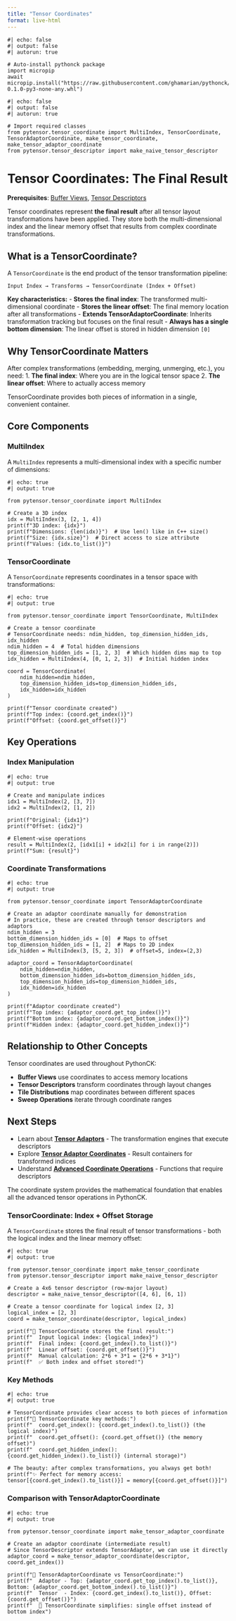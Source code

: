 ```yaml
---
title: "Tensor Coordinates"
format: live-html
---
```


```pyodide
#| echo: false
#| output: false
#| autorun: true

# Auto-install pythonck package
import micropip
await micropip.install("https://raw.githubusercontent.com/ghamarian/pythonck/master/documentation/pythonck-0.1.0-py3-none-any.whl")
```

```pyodide
#| echo: false
#| output: false
#| autorun: true

# Import required classes
from pytensor.tensor_coordinate import MultiIndex, TensorCoordinate, TensorAdaptorCoordinate, make_tensor_coordinate, make_tensor_adaptor_coordinate
from pytensor.tensor_descriptor import make_naive_tensor_descriptor
```

# Tensor Coordinates: The Final Result

**Prerequisites**: [Buffer Views](buffer-view.qmd), [Tensor Descriptors](tensor-descriptor.qmd)

Tensor coordinates represent **the final result** after all tensor layout transformations have been applied. They store both the multi-dimensional index and the linear memory offset that results from complex coordinate transformations.

## What is a TensorCoordinate?

A `TensorCoordinate` is the end product of the tensor transformation pipeline:

```
Input Index → Transforms → TensorCoordinate (Index + Offset)
```

**Key characteristics:**
- **Stores the final index**: The transformed multi-dimensional coordinate
- **Stores the linear offset**: The final memory location after all transformations
- **Extends TensorAdaptorCoordinate**: Inherits transformation tracking but focuses on the final result
- **Always has a single bottom dimension**: The linear offset is stored in hidden dimension `[0]`

## Why TensorCoordinate Matters

After complex transformations (embedding, merging, unmerging, etc.), you need:
1. **The final index**: Where you are in the logical tensor space
2. **The linear offset**: Where to actually access memory

TensorCoordinate provides both pieces of information in a single, convenient container.

## Core Components

### MultiIndex
A `MultiIndex` represents a multi-dimensional index with a specific number of dimensions:

```pyodide
#| echo: true
#| output: true

from pytensor.tensor_coordinate import MultiIndex

# Create a 3D index
idx = MultiIndex(3, [2, 1, 4])
print(f"3D index: {idx}")
print(f"Dimensions: {len(idx)}")  # Use len() like in C++ size()
print(f"Size: {idx.size}")  # Direct access to size attribute
print(f"Values: {idx.to_list()}")
```

### TensorCoordinate
A `TensorCoordinate` represents coordinates in a tensor space with transformations:

```pyodide
#| echo: true
#| output: true

from pytensor.tensor_coordinate import TensorCoordinate, MultiIndex

# Create a tensor coordinate
# TensorCoordinate needs: ndim_hidden, top_dimension_hidden_ids, idx_hidden
ndim_hidden = 4  # Total hidden dimensions
top_dimension_hidden_ids = [1, 2, 3]  # Which hidden dims map to top
idx_hidden = MultiIndex(4, [0, 1, 2, 3])  # Initial hidden index

coord = TensorCoordinate(
    ndim_hidden=ndim_hidden,
    top_dimension_hidden_ids=top_dimension_hidden_ids,
    idx_hidden=idx_hidden
)

print(f"Tensor coordinate created")
print(f"Top index: {coord.get_index()}")
print(f"Offset: {coord.get_offset()}")
```

## Key Operations

### Index Manipulation

```pyodide
#| echo: true
#| output: true

# Create and manipulate indices
idx1 = MultiIndex(2, [3, 7])
idx2 = MultiIndex(2, [1, 2])

print(f"Original: {idx1}")
print(f"Offset: {idx2}")

# Element-wise operations
result = MultiIndex(2, [idx1[i] + idx2[i] for i in range(2)])
print(f"Sum: {result}")
```

### Coordinate Transformations

```pyodide
#| echo: true
#| output: true

from pytensor.tensor_coordinate import TensorAdaptorCoordinate

# Create an adaptor coordinate manually for demonstration
# In practice, these are created through tensor descriptors and adaptors
ndim_hidden = 3
bottom_dimension_hidden_ids = [0]  # Maps to offset
top_dimension_hidden_ids = [1, 2]  # Maps to 2D index
idx_hidden = MultiIndex(3, [5, 2, 3])  # offset=5, index=(2,3)

adaptor_coord = TensorAdaptorCoordinate(
    ndim_hidden=ndim_hidden,
    bottom_dimension_hidden_ids=bottom_dimension_hidden_ids,
    top_dimension_hidden_ids=top_dimension_hidden_ids,
    idx_hidden=idx_hidden
)

print(f"Adaptor coordinate created")
print(f"Top index: {adaptor_coord.get_top_index()}")
print(f"Bottom index: {adaptor_coord.get_bottom_index()}")
print(f"Hidden index: {adaptor_coord.get_hidden_index()}")
```

## Relationship to Other Concepts

Tensor coordinates are used throughout PythonCK:

- **Buffer Views** use coordinates to access memory locations
- **Tensor Descriptors** transform coordinates through layout changes  
- **Tile Distributions** map coordinates between different spaces
- **Sweep Operations** iterate through coordinate ranges

## Next Steps

- Learn about [**Tensor Adaptors**](tensor-adaptor.qmd) - The transformation engines that execute descriptors
- Explore [**Tensor Adaptor Coordinates**](tensor-adaptor-coordinate.qmd) - Result containers for transformed indices
- Understand [**Advanced Coordinate Operations**](tensor-coordinate-advanced.qmd) - Functions that require descriptors

The coordinate system provides the mathematical foundation that enables all the advanced tensor operations in PythonCK. 

### TensorCoordinate: Index + Offset Storage

A `TensorCoordinate` stores the final result of tensor transformations - both the logical index and the linear memory offset:

```pyodide
#| echo: true
#| output: true

from pytensor.tensor_coordinate import make_tensor_coordinate
from pytensor.tensor_descriptor import make_naive_tensor_descriptor

# Create a 4x6 tensor descriptor (row-major layout)
descriptor = make_naive_tensor_descriptor([4, 6], [6, 1])

# Create a tensor coordinate for logical index [2, 3]
logical_index = [2, 3]
coord = make_tensor_coordinate(descriptor, logical_index)

print(f"🎯 TensorCoordinate stores the final result:")
print(f"  Input logical index: {logical_index}")
print(f"  Final index: {coord.get_index().to_list()}")
print(f"  Linear offset: {coord.get_offset()}")
print(f"  Manual calculation: 2*6 + 3*1 = {2*6 + 3*1}")
print(f"  ✅ Both index and offset stored!")
```

### Key Methods

```pyodide
#| echo: true
#| output: true

# TensorCoordinate provides clear access to both pieces of information
print(f"📍 TensorCoordinate key methods:")
print(f"  coord.get_index(): {coord.get_index().to_list()} (the logical index)")
print(f"  coord.get_offset(): {coord.get_offset()} (the memory offset)")
print(f"  coord.get_hidden_index(): {coord.get_hidden_index().to_list()} (internal storage)")

# The beauty: after complex transformations, you always get both!
print(f"✨ Perfect for memory access: tensor[{coord.get_index().to_list()}] = memory[{coord.get_offset()}]")
```

### Comparison with TensorAdaptorCoordinate

```pyodide
#| echo: true
#| output: true

from pytensor.tensor_coordinate import make_tensor_adaptor_coordinate

# Create an adaptor coordinate (intermediate result)
# Since TensorDescriptor extends TensorAdaptor, we can use it directly
adaptor_coord = make_tensor_adaptor_coordinate(descriptor, coord.get_index())

print(f"🔄 TensorAdaptorCoordinate vs TensorCoordinate:")
print(f"  Adaptor - Top: {adaptor_coord.get_top_index().to_list()}, Bottom: {adaptor_coord.get_bottom_index().to_list()}")
print(f"  Tensor  - Index: {coord.get_index().to_list()}, Offset: {coord.get_offset()}")
print(f"  🎯 TensorCoordinate simplifies: single offset instead of bottom index")
``` 